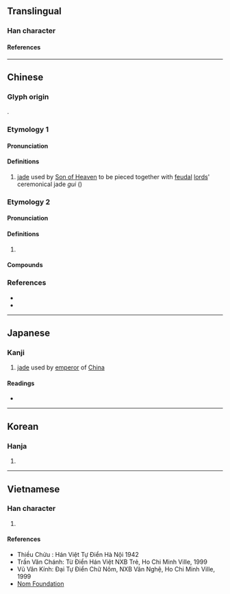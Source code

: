 {{character info/new}}
==Translingual==

===Han character===
{{Han char|rn=96|rad=玉|as=09|sn=13|four=16160|canj=MGABU|ids=⿰𤣩冒}}

====References====
{{Han ref|kx=0736.150|dkj=21096|dj=1147.180|hdz=21126.050|uh=7441}}

----

==Chinese==

===Glyph origin===
{{Han etym}}
{{Han compound|玉|冒|alt1=𤣩|c1=s|c2=p|t1=jade|ls=psc}}.

===Etymology 1===
{{zh-forms|alt=㺺,𤣽,珼,⿰[[𤣩]][[囟]]}} <!-- Refer http://dict.variants.moe.edu.tw/variants/rbt/word_attribute.rbt?educode=A02589 -->

====Pronunciation====
{{zh-pron
|m=mào
|c=mou6
|mc=2
|oc=1
|cat=n
}}

====Definitions====
{{zh-hanzi}}

# [[jade]] used by [[Son of Heaven]] to be pieced together with [[feudal]] [[lord]]s' ceremonical jade ''gui'' ({{zh-l|圭|tr=-}})

===Etymology 2===
{{zh-forms|alt=𤲰,蝐}} <!-- Refer http://dict.variants.moe.edu.tw/variants/rbt/word_attribute.rbt?educode=A02589 -->

====Pronunciation====
{{zh-pron
|m=瑁
|c=mui6
|mc=1+3
|oc=2+3
}}

====Definitions====
{{zh-hanzi}}

# {{zh-only|玳瑁|tr=dàimào, dàimèi}}

====Compounds====
{{zh-der|*玳瑁|*玳瑁梁|*玳瑁筵}}

===References===
* {{R:twedu|A02589}}
* {{R:yue:Hanzi}}

----

==Japanese==

===Kanji===
{{ja-kanji|grade=|rs=玉09}}

# [[jade]] used by [[emperor]] of [[China]]

====Readings====
* {{ja-readings
|goon=まい, もう
|kanon=ばい, ぼう
}}

----

==Korean==

===Hanja===
{{ko-hanja|hangeul=[[모]], [[매]]|rv=mo, mae|mr=mo, mae|y=mo, may}}

# {{defn|lang=ko|sort=玉09}}

----

==Vietnamese==

===Han character===
{{vi-hantu|rs=玉09|[[mồi]], [[mao]], [[mạo]], [[mùi]]}}

# {{defn|lang=vi|sort=玉09}}

====References====
* Thiều Chửu : Hán Việt Tự Điển Hà Nội 1942
* Trần Văn Chánh: Từ Điển Hán Việt NXB Trẻ, Ho Chi Minh Ville, 1999
* Vũ Văn Kính: Đại Tự Điển Chữ Nôm, NXB Văn Nghệ, Ho Chi Minh Ville, 1999
* [http://nomfoundation.org/common/nom_details.php?codepoint=7441 Nom Foundation]